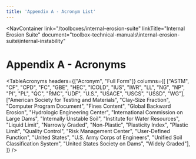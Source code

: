 ```yaml
---
title: 'Appendix A - Acronym List'
---
```



<NavContainer
link="/toolboxes/internal-erosion-suite"
linkTitle="Internal Erosion Suite"
document="toolbox-technical-manuals\internal-erosion-suite\internal-instability"

> </NavContainer>

# Appendix A - Acronyms

<TableAcronyms
headers={["Acronym", "Full Form"]}
columns={[
["ASTM", "CF", "CPD", "FC", "GBE", "HEC", "ICOLD", "IUS", "IWR", "LL", "NG", "NP", "PI", "PL", "QC", "RMC", "UDF", "U.S.", "USACE", "USCS", "USSD",
"WG"],
["American Society for Testing and Materials", "Clay-Size Fraction", "Computer Program Document", "Fines Content", "Global Backward Erosion",
"Hydrologic Engineering Center", "International Commission on Large Dams", "Internally Unstable Soil", "Institute for Water Resources",
"Liquid Limit", "Narrowly Graded", "Non-Plastic", "Plasticity Index", "Plastic Limit", "Quality Control", "Risk Management Center",
"User-Defined Function", "United States", "U.S. Army Corps of Engineers", "Unified Soil Classification System", "United States Society on Dams",
"Widely Graded"],
]}
/>

<CitationFootnote />
